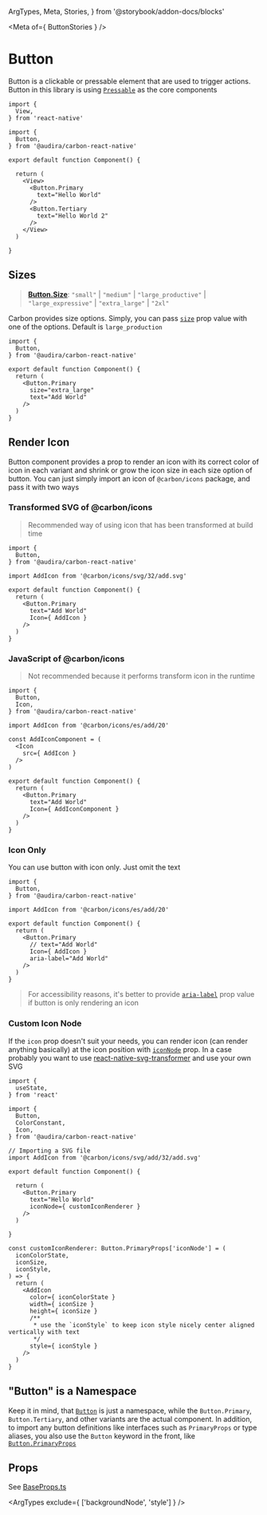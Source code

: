  ArgTypes,
  Meta,
  Stories,
} from '@storybook/addon-docs/blocks'


<Meta
  of={ ButtonStories }
/>

# Button

Button is a clickable or pressable element that are used to trigger actions. Button in this library is using [`Pressable`](https://reactnative.dev/docs/pressable) as the core components

```tsx
import {
  View,
} from 'react-native'

import {
  Button,
} from '@audira/carbon-react-native'

export default function Component() {

  return (
    <View>
      <Button.Primary
        text="Hello World"
      />
      <Button.Tertiary
        text="Hello World 2"
      />
    </View>
  )

}
```

<Stories
  title="Variants"
/>

## Sizes

> [**Button.Size**](https://github.com/RakaDoank/carbon-react-native/blob/main/packages/carbon-react-native/src/components/button/Size.ts): `"small"` \| `"medium"` \| `"large_productive"` \| `"large_expressive"` \| `"extra_large"` \| `"2xl"`

Carbon provides size options. Simply, you can pass [`size`](../definitions/namespaces/Button/interfaces/BaseProps.md#size) prop value with one of the options. Default is `large_production`

```tsx
import {
  Button,
} from '@audira/carbon-react-native'

export default function Component() {
  return (
    <Button.Primary
      size="extra_large"
      text="Add World"
    />
  )
}
```

## Render Icon

Button component provides a prop to render an icon with its correct color of icon in each variant and shrink or grow the icon size in each size option of button. You can just simply import an icon of `@carbon/icons` package, and pass it with two ways

### Transformed SVG of @carbon/icons
> Recommended way of using icon that has been transformed at build time

```tsx
import {
  Button,
} from '@audira/carbon-react-native'

import AddIcon from '@carbon/icons/svg/32/add.svg'

export default function Component() {
  return (
    <Button.Primary
      text="Add World"
      Icon={ AddIcon }
    />
  )
}
```

### JavaScript of @carbon/icons
> Not recommended because it performs transform icon in the runtime
```tsx
import {
  Button,
  Icon,
} from '@audira/carbon-react-native'

import AddIcon from '@carbon/icons/es/add/20'

const AddIconComponent = (
  <Icon
    src={ AddIcon }
  />
)

export default function Component() {
  return (
    <Button.Primary
      text="Add World"
      Icon={ AddIconComponent }
    />
  )
}
```

### Icon Only

You can use button with icon only. Just omit the text

```tsx
import {
  Button,
} from '@audira/carbon-react-native'

import AddIcon from '@carbon/icons/es/add/20'

export default function Component() {
  return (
    <Button.Primary
      // text="Add World"
      Icon={ AddIcon }
      aria-label="Add World"
    />
  )
}
```

> For accessibility reasons, it's better to provide [`aria-label`](https://reactnative.dev/docs/view#aria-label) prop value if button is only rendering an icon

### Custom Icon Node

If the `icon` prop doesn't suit your needs, you can render icon (can render anything basically) at the icon position with [`iconNode`](../definitions/namespaces/Button/interfaces/BaseProps#iconnode) prop. In a case probably you want to use [react-native-svg-transformer](https://github.com/kristerkari/react-native-svg-transformer) and use your own SVG

```tsx
import {
  useState,
} from 'react'

import {
  Button,
  ColorConstant,
  Icon,
} from '@audira/carbon-react-native'

// Importing a SVG file
import AddIcon from '@carbon/icons/svg/add/32/add.svg'

export default function Component() {

  return (
    <Button.Primary
      text="Hello World"
      iconNode={ customIconRenderer }
    />
  )

}

const customIconRenderer: Button.PrimaryProps['iconNode'] = (
  iconColorState,
  iconSize,
  iconStyle,
) => {
  return (
    <AddIcon
      color={ iconColorState }
      width={ iconSize }
      height={ iconSize }
      /**
       * use the `iconStyle` to keep icon style nicely center aligned vertically with text
       */
      style={ iconStyle }
    />
  )
}
```

## "Button" is a Namespace

Keep it in mind, that [`Button`](https://github.com/RakaDoank/carbon-react-native/blob/main/packages/carbon-react-native/src/components/button/index.tsx) is just a namespace, while the `Button.Primary`, `Button.Tertiary`, and other variants are the actual component. In addition, to import any button definitions like interfaces such as `PrimaryProps` or type aliases, you also use the `Button` keyword in the front, like [`Button.PrimaryProps`](https://github.com/RakaDoank/carbon-react-native/blob/main/packages/carbon-react-native/src/components/button/primary/PrimaryProps.ts)

## Props

See [BaseProps.ts](https://github.com/RakaDoank/carbon-react-native/blob/main/packages/carbon-react-native/src/components/button/base/BaseProps.ts)

<ArgTypes
  exclude={ ['backgroundNode', 'style'] }
/>
